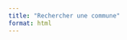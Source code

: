 ```yaml
---
title: "Rechercher une commune"
format: html
---
```


<head>
  <link rel="stylesheet" type="text/css" href="https://cdn.datatables.net/1.13.4/css/jquery.dataTables.min.css">
</head>

<body>
  <div id="searchSection"></div>

  <script src="https://code.jquery.com/jquery-3.6.0.min.js"></script>
  <script src="communes.js"></script>
</body>